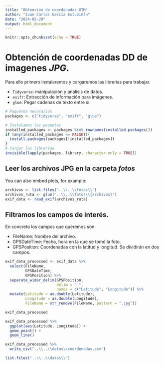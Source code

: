 ```yaml
---
title: "Obtención de coordenadas UTM"
author: "Juan Carlos García Estupiñán"
date: "2024-02-20"
output: html_document
---
```


```r
knitr::opts_chunk$set(echo = TRUE)
```

# Obtención de coordenadas DD de imagenes ***JPG***.

Para ello primero instalaremos y cargaremos las librerías para trabajar.

-   `Tidyverse`: manipulación y análisis de datos.
-   `exifr`: Extracción de información para imágenes.
-   `glue`: Pegar cadenas de texto entre sí.

```r
# Paquetes necesarios
packages <- c("tidyverse", "exifr", "glue")

# Instalamos los paquetes 
installed_packages <- packages %in% rownames(installed.packages())
if (any(installed_packages == FALSE)){
  install.packages(packages[!installed_packages])
}
# Cargar las librarías
invisible(lapply(packages, library, character.only = TRUE))
```

## Leer los archivos JPG en la carpeta *fotos*

You can also embed plots, for example:

```r
archivos <- list.files("..\\..\\fotos\\")
archivos_ruta <- glue("..\\..\\fotos\\{archivos}")
exif_data <- read_exif(archivos_ruta)
```

## Filtramos los campos de interés.

En concreto los campos que queremos son:

-   FileName: Nombre del archivo.
-   GPSDateTime: Fecha, hora en la que se tomó la foto.
-   GPSPosition: Coordenadas con la latitud y longitud. Se dividirán en dos campos.

```r
exif_data_processed <- exif_data %>%
  select(FileName,
         GPSDateTime,
         GPSPosition) %>%
  separate_wider_delim(GPSPosition, 
                       delim = " ",
                       names = c("Latitude", "Longitude")) %>%
  mutate(Latitude = as.double(Latitude),
         Longitude = as.double(Longitude),
         FileName = str_remove(FileName, pattern = ".jpg"))

exif_data_processed
```

```r
exif_data_processed %>%
  ggplot(aes(Latitude, Longitude)) +
  geom_point() +
  geom_line() 
```

```r
exif_data_processed %>%
  write_csv("..\\..\\datos\\coordenadas.csv")

list.files("..\\..\\datos\\")
```

